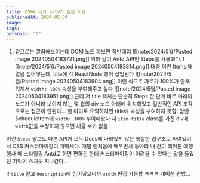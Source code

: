 ```yaml
---
title: 0504 내가 antd가 싫은 이유
publishedAt: 2024-05-04
image: 
tags: 
personal: "0"
---
```

1. 겉으로는 깔끔해보이는데 DOM 노드 까보면 정반대임
![[note/2024/5월/Pasted image 20240504183721.png]]
위와 같이 Antd API인 Steps를 사용했다.
![[note/2024/5월/Pasted image 20240504183814.png]]
대충 이런 Items 배열을 집어넣는데, title에 각 ReactNode 행이 삽입된다
![[note/2024/5월/Pasted image 20240504183904.png]]
이런 식으로 가로가 100%가 안채워져서 `width: 100%` 속성을 부여해주고 싶다
![[note/2024/5월/Pasted image 20240504183951.png]]
근데 저 title 객체는 단순히 Steps 한 단계 바로 아래의 노드가 아니라 보이지 않는 몇 겹의 div 노드 아래에 위치해있고 일반적인 API 조작으로는 접근이 안된다...
한 마디로 요약하자면 title에 속성을 부여하지 못함. 암만 ScheduleItem에 `width: 100%` 부여해봤자 저 `item-title` class를 가진 div에 `width`값을 수정하지 않으면 채울 수가 없음

이런 `Steps` 말고도 다른 API가 모두 Docs에 나와있지 않은 복잡한 겹구조로 싸여있어서 CSS 커스터마이징이 개빡세다. 개발 맨처음에 배우면서 동아리 내 간이 해커톤 예행행사 때 스타일링 Antd로 하면 편하긴 한데 커스터마이징이 어려울 수 있다는 말을 들었던 기억이 스치듯 지나간다...

!! `title` 말고 `description`에 집어넣으니까 `width` 편집 가능함 ㅋㅋㅋ
개미친 편법...